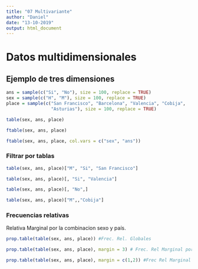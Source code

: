 ```yaml
---
title: "07 Multivariante"
author: "Daniel"
date: "13-10-2019"
output: html_document
---
```


# Datos multidimensionales

## Ejemplo de tres dimensiones

```r
ans = sample(c("Si", "No"), size = 100, replace = TRUE)
sex = sample(c("H", "M"), size = 100, replace = TRUE)
place = sample(c("San Francisco", "Barcelona", "Valencia", "Cobija", 
                 "Asturias"), size = 100, replace = TRUE)

table(sex, ans, place)
```

```r
ftable(sex, ans, place)
```
```r
ftable(sex, ans, place, col.vars = c("sex", "ans"))
```

### Filtrar por tablas

```r
table(sex, ans, place)["M", "Si", "San Francisco"]

```
```r
table(sex, ans, place)[, "Si", "Valencia"]
```
```r
table(sex, ans, place)[, "No",]
```
```r
table(sex, ans, place)["M",,"Cobija"]
```


### Frecuencias relativas

Relativa Marginal por la combinacion sexo y país.

```r
prop.table(table(sex, ans, place)) #Frec. Rel. Globales
```
```r
prop.table(table(sex, ans, place), margin = 3) # Frec. Rel Marginal por Lugar
```

```r
prop.table(table(sex, ans, place), margin = c(1,2)) #Frec Rel Marginal por Sexo y País
```



